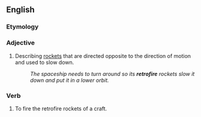==English==

===Etymology===
{{prefix|en|retro|fire}}

===Adjective===
{{en-adj|-}}

# Describing [[rocket]]s that are directed opposite to the direction of motion and used to slow down.
#: ''The spaceship needs to turn around so its '''retrofire''' rockets slow it down and put it in a lower orbit.''

===Verb===
{{en-verb|retrofir}}

# To fire the retrofire rockets of a craft.